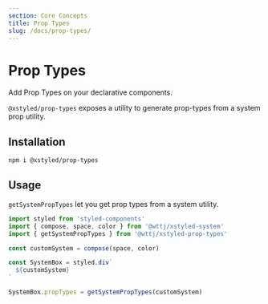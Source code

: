 ```yaml
---
section: Core Concepts
title: Prop Types
slug: /docs/prop-types/
---
```


# Prop Types

Add Prop Types on your declarative components.

<carbon-ad />

`@xstyled/prop-types` exposes a utility to generate prop-types from a system prop utility.

## Installation

```
npm i @xstyled/prop-types
```

## Usage

`getSystemPropTypes` let you get prop types from a system utility.

```js
import styled from 'styled-components'
import { compose, space, color } from '@wttj/xstyled-system'
import { getSystemPropTypes } from '@wttj/xstyled-prop-types'

const customSystem = compose(space, color)

const SystemBox = styled.div`
  ${customSystem}
`

SystemBox.propTypes = getSystemPropTypes(customSystem)
```
